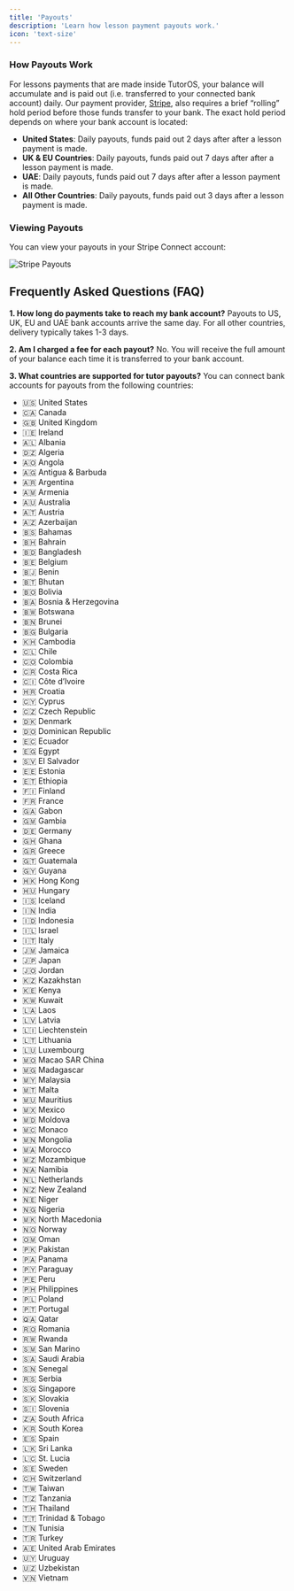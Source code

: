 ```yaml
---
title: 'Payouts'
description: 'Learn how lesson payment payouts work.'
icon: 'text-size'
---
```


### How Payouts Work

For lessons payments that are made inside TutorOS, your balance will accumulate and is paid out (i.e. transferred to your connected bank account) daily.
Our payment provider, [Stripe](https://stripe.com/connect), also requires a brief “rolling” hold period before those funds transfer to your bank. The exact hold period depends on where your bank account is located:

- **United States**: Daily payouts, funds paid out 2 days after after a lesson payment is made.
- **UK & EU Countries**: Daily payouts, funds paid out 7 days after after a lesson payment is made.
- **UAE**: Daily payouts, funds paid out 7 days after after a lesson payment is made.
- **All Other Countries**: Daily payouts, funds paid out 3 days after a lesson payment is made.

### Viewing Payouts

You can view your payouts in your Stripe Connect account:

![Stripe Payouts](/images/stripe-payouts.png)

## Frequently Asked Questions (FAQ)

**1. How long do payments take to reach my bank account?**
Payouts to US, UK, EU and UAE bank accounts arrive the same day. For all other countries, delivery typically takes 1-3 days.

**2. Am I charged a fee for each payout?**
No. You will receive the full amount of your balance each time it is transferred to your bank account.

**3. What countries are supported for tutor payouts?**
You can connect bank accounts for payouts from the following countries:
- 🇺🇸 United States  
- 🇨🇦 Canada  
- 🇬🇧 United Kingdom  
- 🇮🇪 Ireland  
- 🇦🇱 Albania  
- 🇩🇿 Algeria  
- 🇦🇴 Angola  
- 🇦🇬 Antigua & Barbuda  
- 🇦🇷 Argentina  
- 🇦🇲 Armenia  
- 🇦🇺 Australia  
- 🇦🇹 Austria  
- 🇦🇿 Azerbaijan  
- 🇧🇸 Bahamas  
- 🇧🇭 Bahrain  
- 🇧🇩 Bangladesh  
- 🇧🇪 Belgium  
- 🇧🇯 Benin  
- 🇧🇹 Bhutan  
- 🇧🇴 Bolivia  
- 🇧🇦 Bosnia & Herzegovina  
- 🇧🇼 Botswana  
- 🇧🇳 Brunei  
- 🇧🇬 Bulgaria  
- 🇰🇭 Cambodia  
- 🇨🇱 Chile  
- 🇨🇴 Colombia  
- 🇨🇷 Costa Rica  
- 🇨🇮 Côte d’Ivoire  
- 🇭🇷 Croatia  
- 🇨🇾 Cyprus  
- 🇨🇿 Czech Republic  
- 🇩🇰 Denmark  
- 🇩🇴 Dominican Republic  
- 🇪🇨 Ecuador  
- 🇪🇬 Egypt  
- 🇸🇻 El Salvador  
- 🇪🇪 Estonia  
- 🇪🇹 Ethiopia  
- 🇫🇮 Finland  
- 🇫🇷 France  
- 🇬🇦 Gabon  
- 🇬🇲 Gambia  
- 🇩🇪 Germany  
- 🇬🇭 Ghana  
- 🇬🇷 Greece  
- 🇬🇹 Guatemala  
- 🇬🇾 Guyana  
- 🇭🇰 Hong Kong  
- 🇭🇺 Hungary  
- 🇮🇸 Iceland  
- 🇮🇳 India  
- 🇮🇩 Indonesia  
- 🇮🇱 Israel  
- 🇮🇹 Italy  
- 🇯🇲 Jamaica  
- 🇯🇵 Japan  
- 🇯🇴 Jordan  
- 🇰🇿 Kazakhstan  
- 🇰🇪 Kenya  
- 🇰🇼 Kuwait  
- 🇱🇦 Laos  
- 🇱🇻 Latvia  
- 🇱🇮 Liechtenstein  
- 🇱🇹 Lithuania  
- 🇱🇺 Luxembourg  
- 🇲🇴 Macao SAR China  
- 🇲🇬 Madagascar  
- 🇲🇾 Malaysia  
- 🇲🇹 Malta  
- 🇲🇺 Mauritius  
- 🇲🇽 Mexico  
- 🇲🇩 Moldova  
- 🇲🇨 Monaco  
- 🇲🇳 Mongolia  
- 🇲🇦 Morocco  
- 🇲🇿 Mozambique  
- 🇳🇦 Namibia  
- 🇳🇱 Netherlands  
- 🇳🇿 New Zealand  
- 🇳🇪 Niger  
- 🇳🇬 Nigeria  
- 🇲🇰 North Macedonia  
- 🇳🇴 Norway  
- 🇴🇲 Oman  
- 🇵🇰 Pakistan  
- 🇵🇦 Panama  
- 🇵🇾 Paraguay  
- 🇵🇪 Peru  
- 🇵🇭 Philippines  
- 🇵🇱 Poland  
- 🇵🇹 Portugal  
- 🇶🇦 Qatar  
- 🇷🇴 Romania  
- 🇷🇼 Rwanda  
- 🇸🇲 San Marino  
- 🇸🇦 Saudi Arabia  
- 🇸🇳 Senegal  
- 🇷🇸 Serbia  
- 🇸🇬 Singapore  
- 🇸🇰 Slovakia  
- 🇸🇮 Slovenia  
- 🇿🇦 South Africa  
- 🇰🇷 South Korea  
- 🇪🇸 Spain  
- 🇱🇰 Sri Lanka  
- 🇱🇨 St. Lucia  
- 🇸🇪 Sweden  
- 🇨🇭 Switzerland  
- 🇹🇼 Taiwan  
- 🇹🇿 Tanzania  
- 🇹🇭 Thailand  
- 🇹🇹 Trinidad & Tobago  
- 🇹🇳 Tunisia  
- 🇹🇷 Turkey  
- 🇦🇪 United Arab Emirates  
- 🇺🇾 Uruguay  
- 🇺🇿 Uzbekistan  
- 🇻🇳 Vietnam 